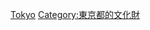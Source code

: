 {{日本行政區劃分類導航|的日本國史跡}}
{{Commonscat|National historic sites in Tokyo}}

[[Category:日本各都道府縣史跡|Tokyo]]
[[Category:東京都的文化財|Category:東京都的文化財]]